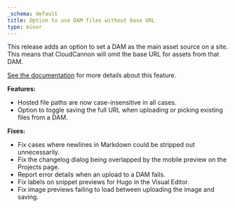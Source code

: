 ```yaml
---
_schema: default
title: Option to use DAM files without base URL
type: minor
---
```

This release adds an option to set a DAM as the main asset source on a site. This means that CloudCannon will omit the base URL for assets from that DAM.

[See the documentation](/documentation/articles/dam-assets-with-relative-paths/) for more details about this feature.

**Features:**

* Hosted file paths are now case-insensitive in all cases.
* Option to toggle saving the full URL when uploading or picking existing files from a DAM.

**Fixes:**

* Fix cases where newlines in Markdown could be stripped out unnecessarily.
* Fix the changelog dialog being overlapped by the mobile preview on the Projects page.
* Report error details when an upload to a DAM fails.
* Fix labels on snippet previews for Hugo in the Visual Editor.
* Fix image previews failing to load between uploading the image and saving.